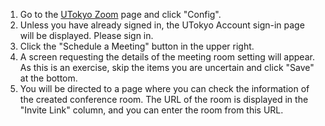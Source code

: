
1. Go to the [UTokyo Zoom](https://u-tokyo-ac-jp.zoom.us/) page and click "Config".
2. Unless you have already signed in, the UTokyo Account sign-in page will be displayed. Please sign in.
3. Click the "Schedule a Meeting" button in the upper right.
4. A screen requesting the details of the meeting room setting will appear. As this is an exercise, skip the items you are uncertain and click "Save" at the bottom.
5. You will be directed to a page where you can check the information of the created conference room. The URL of the room is displayed in the "Invite Link" column, and you can enter the room from this URL.

<Support lang="ja" show={props.support} />
